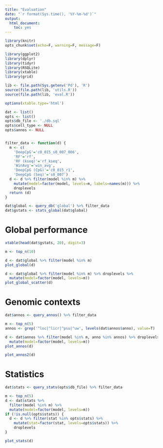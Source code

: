 ```yaml
---
title: "Evaluation"
date: "`r format(Sys.time(), '%Y-%m-%d')`"
output:
  html_document:
    toc: yes
---
```


```r
library(knitr)
opts_chunk$set(echo=F, warning=F, message=F)
```

```r
library(ggplot2)
library(dplyr)
library(tidyr)
library(RSQLite)
library(xtable)
library(grid)

lib <- file.path(Sys.getenv('Pd'), 'R')
source(file.path(lib, 'utils.R'))
source(file.path(lib, 'eval.R'))
```

```r
options(xtable.type='html')
```

```r
dat <- list()
opts <- list()
opts$db_file <- './db.sql'
opts$cell_type <- NULL
opts$annos <- NULL


filter_data <- function(d) {
  m <- c(
    'DeepCpG'='c0_015_s0_007_006',
    'RF'='rf',
    'RF (kseq)'='rf_kseq',
    'WinAvg'='win_avg',
    'DeepCpG (CpG)'='c0_015_r1',
    'DeepCpG (Seq)'='s0_007')
  d <- d %>% filter(model %in% m) %>%
    mutate(model=factor(model, levels=m, labels=names(m))) %>%
    droplevels
  return (d)
}
```

```r
dat$global <- query_db('global') %>% filter_data
dat$gstats <- stats_global(dat$global)
```

# Global performance

```r
xtable(head(dat$gstats, 20), digit=3)
```

```r
m <- top_n(10)
```

```r
d <- dat$global %>% filter(model %in% m)
plot_global(d)
```

```r
d <- dat$global %>% filter(model %in% m) %>% droplevels %>%
  mutate(model=factor(model, levels=m))
plot_global_scatter(d)
```

# Genomic contexts

```r
dat$annos <- query_annos() %>% filter_data
```

```r
m <- top_n(5)
annos <- grep('^loc|^licr|^psu|^uw', levels(dat$annos$anno), value=T)
```

```r
d <- dat$annos %>% filter(model %in% m, anno %in% annos) %>% droplevels %>%
  mutate(model=factor(model, levels=m))
plot_annos(d)
```

```r
plot_annos2(d)
```

# Statistics

```r
dat$stats <- query_stats(opts$db_file) %>% filter_data
```

```r
m <- top_n(5)
d <- dat$stats %>%
  filter(model %in% m) %>%
  mutate(model=factor(model, levels=m))
if (!is.null(opts$stats)) {
  d <- d %>% filter(stat %in% opts$stats) %>%
    mutate(stat=factor(stat, levels=opts$stats)) %>%
    droplevels
}
```

```r
plot_stats(d)
```

